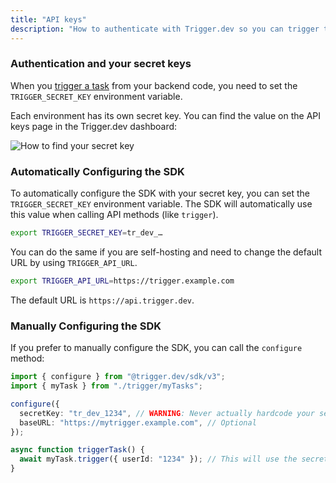 ```yaml
---
title: "API keys"
description: "How to authenticate with Trigger.dev so you can trigger tasks."
---
```


### Authentication and your secret keys

When you [trigger a task](/triggering) from your backend code, you need to set the `TRIGGER_SECRET_KEY` environment variable.

Each environment has its own secret key. You can find the value on the API keys page in the Trigger.dev dashboard:

![How to find your secret key](/images/api-keys.png)

### Automatically Configuring the SDK

To automatically configure the SDK with your secret key, you can set the `TRIGGER_SECRET_KEY` environment variable. The SDK will automatically use this value when calling API methods (like `trigger`).

```bash
export TRIGGER_SECRET_KEY=tr_dev_…
```

You can do the same if you are self-hosting and need to change the default URL by using `TRIGGER_API_URL`.

```bash
export TRIGGER_API_URL=https://trigger.example.com
```

The default URL is `https://api.trigger.dev`.

### Manually Configuring the SDK

If you prefer to manually configure the SDK, you can call the `configure` method:

```ts
import { configure } from "@trigger.dev/sdk/v3";
import { myTask } from "./trigger/myTasks";

configure({
  secretKey: "tr_dev_1234", // WARNING: Never actually hardcode your secret key like this
  baseURL: "https://mytrigger.example.com", // Optional
});

async function triggerTask() {
  await myTask.trigger({ userId: "1234" }); // This will use the secret key and base URL you configured
}
```
